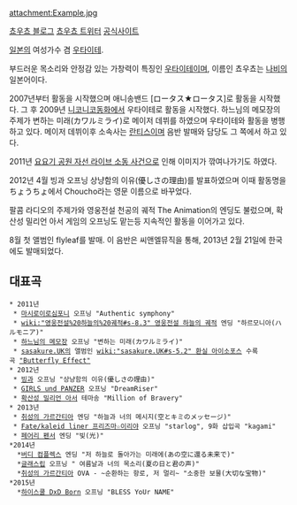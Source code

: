 attachment:Example.jpg

[http://ameblo.jp/choucho621/ 쵸우쵸 블로그]
[https://twitter.com/choucho_ 쵸우쵸 트위터]
[http://iwill-music.co.jp/choucho/ 공식사이트]

[[일본]]의 여성가수 겸 [[우타이테]].

부드러운 목소리와 안정감 있는 가창력이 특징인 [[우타이테]]이며, 이름인 쵸우쵸는 [[나비]]의 일본어이다.

2007년부터 활동을 시작했으며 애니송밴드 [ロータス★ロータス]로 활동을 시작했다. 그 후 2009년 [[니코니코동화]]에서 우타이테로 활동을 시작했다. 하느님의 메모장의 주제가 변하는 미래(カワルミライ)로 메이저 데뷔를 하였으며 우타이테와 활동을 병행하고 있다. 메이저 데뷔이후 소속사는 [[란티스]]이며 음반 발매와 담당도 그 쪽에서 하고 있다. 

2011년 [[요요기 공원 자선 라이브 소동 사건]]으로 인해 이미지가 깎여나가기도 하였다.

2012년 4월 빙과 오프닝 상냥함의 이유(優しさの理由)를 발표하였으며 이때 활동명을 ちょうちょ에서 Choucho라는 영문 이름으로 바꾸었다. 

팔콤 라디오의 주제가와 영웅전설 천공의 궤적 The Animation의 엔딩도 불렀으며, 확산성 밀리언 아서 게임의 오프닝도 맡는등 지속적인 활동을 이어가고 있다.

8월 첫 앨범인 flyleaf를 발매. 이 음반은 씨앤엘뮤직을 통해, 2013년 2월 21일에 한국에도 발매되었다.

== 대표곡 ==
 * 2011년
  * [[마시로이로심포니]] 오프닝 "Authentic symphony"
  * [[wiki:"영웅전설%20하늘의%20궤적#s-8.3" 영웅전설 하늘의 궤적]] 엔딩 "하르모니아(ハルモニア)"
  * [[하느님의 메모장]] 오프닝 "변하는 미래(カワルミライ)"
  * [[sasakure.UK]]의 앨범인 [[wiki:"sasakure.UK#s-5.2" 환실 아이소포스]] 수록곡 [http://www.youtube.com/watch?v=uMLd3AaZn3Q "Butterfly Effect"]
 * 2012년
  * [[빙과]] 오프닝 "상냥함의 이유(優しさの理由)"
  * [[GIRLS und PANZER]] 오프닝 "DreamRiser"
  * [[확산성 밀리언 아서]] 테마송 "Million of Bravery"
 * 2013년
  * [[취성의 가르간티아]] 엔딩 "하늘과 너의 메시지(空とキミのメッセージ)"
  * [[Fate/kaleid liner 프리즈마☆이리야]] 오프닝 "starlog", 9화 삽입곡 "kagami"
  * [[페어리 펜서]] 엔딩 "빛(光)"
 *2014년
   *[[버디 컴플렉스]] 엔딩 "저 하늘로 돌아가는 미래에(あの空に還る未来で)"
   *[[글래스립]] 오프닝 " 여름날과 너의 목소리(夏の日と君の声)"
   *[[취성의 가르간티아]] OVA - ~순환하는 항로, 저 멀리~ "소중한 보물(大切な宝物)"
 *2015년
   *[[하이스쿨 DxD Born]] 오프닝 "BLESS YoUr NAME"
   
